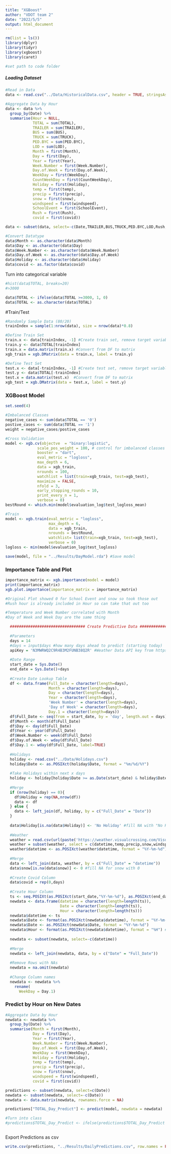 ---
title: "XGBoost"
author: "VDOT team 2"
date: "2022/5/5"
output: html_document
---
```{r}
rm(list = ls())
library(dplyr)
library(tidyr)
library(xgboost)
library(caret)

#set path to code folder
```

##### Loading Dataset #####
```{r pressure, echo=FALSE}
#Read in Data
data <- read.csv("../Data/HistoricalData.csv", header = TRUE, stringsAsFactors = TRUE)

#Aggregate Data by Hour
data <- data %>% 
  group_by(Date) %>% 
  summarise(Hour = NULL,
            TOTAL = sum(TOTAL),
            TRAILER = sum(TRAILER),
            BUS = sum(BUS),
            TRUCK = sum(TRUCK),
            PED.BYC = sum(PED.BYC),
            LOD = sum(LOD),
            Month = first(Month),
            Day = first(Day),
            Year = first(Year),
            Week.Number = first(Week.Number),
            Day.of.Week = first(Day.of.Week),
            WeekDay = first(WeekDay),
            CountWeekDay = first(CountWeekDay),
            Holiday = first(Holiday),
            temp = first(temp),
            precip = first(precip),
            snow = first(snow),
            windspeed = first(windspeed),
            SchoolEvent = first(SchoolEvent),
            Rush = first(Rush),
            covid = first(covid))

data <- subset(data, select=-c(Date,TRAILER,BUS,TRUCK,PED.BYC,LOD,Rush,CountWeekDay,SchoolEvent)) #Remove non-predictor columns

#Convert Datatype
data$Month <- as.character(data$Month)
data$Day <- as.character(data$Day)
data$Week.Number <- as.character(data$Week.Number)
data$Day.of.Week <- as.character(data$Day.of.Week)
data$Holiday <- as.character(data$Holiday)
data$covid <- as.factor(data$covid)
```


Turn into categorical variable
```{r}
#hist(data$TOTAL, breaks=20)
#>3000

data$TOTAL <- ifelse(data$TOTAL >=3000, 1, 0)
data$TOTAL <- as.character(data$TOTAL)
```

#Train/Test
```{r}
#Randomly Sample Data (80/20)
trainIndex = sample(1:nrow(data), size = nrow(data)*0.8)

#Define Train Set
train.x <- data[trainIndex, -1] #Create train set, remove target variable
train.y <- data$TOTAL[trainIndex]
train.x = data.matrix(train.x) #Convert from DF to matrix
xgb_train = xgb.DMatrix(data = train.x, label = train.y)

#Define Test Set
test.x <- data[-trainIndex, -1] #Create test set, remove target variable
test.y <- data$TOTAL[-trainIndex]
test.x = data.matrix(test.x)  #Convert from DF to matrix
xgb_test = xgb.DMatrix(data = test.x, label = test.y)

```

### XGBoost Model ###
```{r}
set.seed(4)

#Imbalanced Classes
negative_cases <- sum(data$TOTAL == '0')
postive_cases <- sum(data$TOTAL == '1')
weight = negative_cases/postive_cases

#Cross Validation
model <- xgb.cv(objectve  = "binary:logistic",
              scale_pos_weight = 100, # control for imbalanced classes
              booster = "dart",
              eval_metric = "logloss",
              max_depth = 6,
              data = xgb_train,
              nrounds = 100,
              watchlist = list(train=xgb_train, test=xgb_test),
              maximize = FALSE,
              nfold = 3,
              early_stopping_rounds = 10,
              print_every_n = 1,
              verbose = 0)
bestRound <- which.min(model$evaluation_log$test_logloss_mean)

#Train
model <- xgb.train(eval_metric = "logloss",
                   max_depth = 6,
                   data = xgb_train, 
                   nrounds = bestRound, 
                   watchlist= list(train=xgb_train, test=xgb_test),
                   verbose = 0)
logloss <- min(model$evaluation_log$test_logloss)

save(model, file = "../Results/DayModel.rda") #Save model
```

### Importance Table and Plot
```{r}
importance_matrix <- xgb.importance(model = model)
print(importance_matrix)
xgb.plot.importance(importance_matrix = importance_matrix)

#Original Plot showed 0 for School Event and snow so took those out
#Rush hour is already included in Hour so can take that out too

#Temperature and Week Number correlated with Month
#Day of Week and Week Day are the same thing
```


```{r}
  ################################# Create Predictive Data #################################
  
  #Parameters
  days = 14
  #days = input$days #how many days ahead to predict (starting today)
  apiKey = 'N3MWRWQ2C9R4B3M2FUNB38Q2R' #Weather Data API key from https://www.visualcrossing.com/weather/weather-data-services
  
  #Date Range
  start_date = Sys.Date()
  end_date = Sys.Date()+days
  
  #Create Date Lookup Table
  df <- data.frame(Full_Date = character(length=days),
                   Month = character(length=days),
                   Day = character(length=days),
                   Year = character(length=days),
                   'Week Number' = character(length=days),
                   'Day of Week' = character(length=days),
                   Day.1 = character(length=days))
  df$Full_Date <- seq(from = start_date, by = 'day', length.out = days)
  df$Month <- month(df$Full_Date)
  df$Day <- day(df$Full_Date)
  df$Year <- year(df$Full_Date)
  df$Week.Number <- week(df$Full_Date)
  df$Day.of.Week <- wday(df$Full_Date)
  df$Day.1 <- wday(df$Full_Date, label=TRUE)
  
  #Holidays
  holiday <- read.csv("../Data/Holidays.csv")
  holiday$Date <- as.POSIXct(holiday$Date, format = "%m/%d/%Y")
  
  #Take Holidays within next x days
  holiday <- holiday[holiday$Date >= as.Date(start_date) & holiday$Date <= as.Date(end_date),]
  
  #Merge
  if (nrow(holiday) == 0){
    df$Holiday = rep(NA,nrow(df))
    data <- df
  } else {
    data <- left_join(df, holiday, by = c("Full_Date" = "Date"))
  }
  
  data$Holiday[is.na(data$Holiday)] <- 'No Holiday' #fill NA with "No Holiday"
  
  #Weather
  weather = read.csv(url(paste('https://weather.visualcrossing.com/VisualCrossingWebServices/rest/services/timeline/Jamestown/',as.Date(start_date),'/',as.Date(end_date),'?unitGroup=us&include=days&key=',apiKey,'&contentType=csv', sep="")))
  weather = subset(weather, select = c(datetime,temp,precip,snow,windspeed))
  weather$datetime <- as.POSIXct(weather$datetime, format = "%Y-%m-%d") #change to datetime
  
  #Merge
  data <- left_join(data, weather, by = c("Full_Date" = "datetime"))
  data$snow[is.na(data$snow)] <- 0 #fill NA for snow with 0
  
  #Create Covid Column
  data$covid = rep(0,days)
  
  #Create Hour Column
  ts <- seq.POSIXt(as.POSIXct(start_date,"%Y-%m-%d"), as.POSIXct(end_date,"%Y-%m-%d"), by="hour")
  newdata <- data.frame(datetime = character(length=length(ts)),
                        Date = character(length=length(ts)),
                        Hour = character(length=length(ts)))
  newdata$datetime <- ts
  newdata$Date <- format(as.POSIXct(newdata$datetime), format = "%Y-%m-%d")
  newdata$Date <- as.POSIXct(newdata$Date, format = "%Y-%m-%d")
  newdata$Hour <- format(as.POSIXct(newdata$datetime), format = "%H") #Time to Hour
  
  newdata <- subset(newdata, select=-c(datetime))
  
  #Merge
  newdata <- left_join(newdata, data, by = c("Date" = "Full_Date"))
  
  #Remove Rows with NAs
  newdata = na.omit(newdata)
  
  #Change Column names
  newdata <- newdata %>%
    rename(
      WeekDay = Day.1)
```


### Predict by Hour on New Dates ### 
```{r}
#Aggregate Data by Hour
newdata <- newdata %>% 
  group_by(Date) %>% 
  summarise(Month = first(Month),
            Day = first(Day),
            Year = first(Year),
            Week.Number = first(Week.Number),
            Day.of.Week = first(Day.of.Week),
            WeekDay = first(WeekDay),
            Holiday = first(Holiday),
            temp = first(temp),
            precip = first(precip),
            snow = first(snow),
            windspeed = first(windspeed),
            covid = first(covid))

predictions <- subset(newdata, select=c(Date))
newdata <- subset(newdata, select=-c(Date))
newdata <- data.matrix(newdata, rownames.force = NA)

predictions["TOTAL_Day_Predict"] <- predict(model, newdata = newdata)

#Turn into class
#predictions$TOTAL_Day_Predict <- ifelse(predictions$TOTAL_Day_Predict < 0.5, 'Normal','Higher than Normal')



```

Export Predictions as csv
```{r}
write.csv(predictions, "../Results/DailyPredictions.csv", row.names = FALSE)
```

